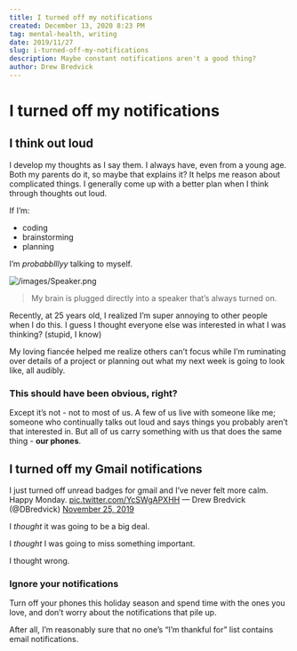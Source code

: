 ```yaml
---
title: I turned off my notifications
created: December 13, 2020 8:23 PM
tag: mental-health, writing
date: 2019/11/27
slug: i-turned-off-my-notifications
description: Maybe constant notifications aren't a good thing?
author: Drew Bredvick
---
```



<OGImage title="I turned off my notifications" />

# I turned off my notifications

## I think out loud

I develop my thoughts as I say them. I always have, even from a young age. Both my parents do it, so maybe that explains it? It helps me reason about complicated things. I generally come up with a better plan when I think through thoughts out loud.

If I’m:

- coding
- brainstorming
- planning

I’m _probabblllyy_ talking to myself.

![/images/Speaker.png](/images/Speaker.png)

> My brain is plugged directly into a speaker that’s always turned on.

Recently, at 25 years old, I realized I’m super annoying to other people when I do this. I guess I thought everyone else was interested in what I was thinking? (stupid, I know)

My loving fiancée helped me realize others can’t focus while I’m ruminating over details of a project or planning out what my next week is going to look like, all audibly.

### This should have been obvious, right?

Except it’s not - not to most of us. A few of us live with someone like me; someone who continually talks out loud and says things you probably aren’t that interested in. But all of us carry something with us that does the same thing - **our phones**.

## I turned off my Gmail notifications

I just turned off unread badges for gmail and I’ve never felt more calm. Happy Monday. [pic.twitter.com/YcSWgAPXHH](https://t.co/YcSWgAPXHH)
— Drew Bredvick (@DBredvick) [November 25, 2019](https://twitter.com/DBredvick/status/1198958279512211456?ref_src=twsrc%5Etfw)

I _thought_ it was going to be a big deal.

I _thought_ I was going to miss something important.

I thought wrong.

### Ignore your notifications

Turn off your phones this holiday season and spend time with the ones you love, and don’t worry about the notifications that pile up.

After all, I’m reasonably sure that no one’s “I’m thankful for” list contains email notifications.
